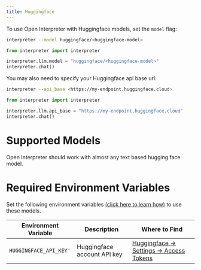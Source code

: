 ```yaml
---
title: Huggingface
---
```


To use Open Interpreter with Huggingface models, set the `model` flag:

<CodeGroup>

```bash Terminal
interpreter --model huggingface/<huggingface-model>
```

```python Python
from interpreter import interpreter

interpreter.llm.model = "huggingface/<huggingface-model>"
interpreter.chat()
```

</CodeGroup>

You may also need to specify your Huggingface api base url:
<CodeGroup>

```bash Terminal
interpreter --api_base <https://my-endpoint.huggingface.cloud>
```

```python Python
from interpreter import interpreter

interpreter.llm.api_base = "https://my-endpoint.huggingface.cloud"
interpreter.chat()
```

</CodeGroup>

# Supported Models

Open Interpreter should work with almost any text based hugging face model.

# Required Environment Variables

Set the following environment variables [(click here to learn how)](https://chat.openai.com/share/1062cdd8-62a1-4aa8-8ec9-eca45645971a) to use these models.

| Environment Variable   | Description                 | Where to Find                                                                      |
| ---------------------- | --------------------------- | ---------------------------------------------------------------------------------- |
| `HUGGINGFACE_API_KEY'` | Huggingface account API key | [Huggingface -> Settings -> Access Tokens](https://huggingface.co/settings/tokens) |
